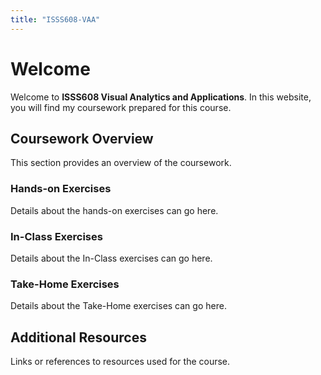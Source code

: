 ```yaml
---
title: "ISSS608-VAA"
---
```


# Welcome

Welcome to **ISSS608 Visual Analytics and Applications**. In this website, you will find my coursework prepared for this course.

## Coursework Overview

This section provides an overview of the coursework.

### Hands-on Exercises

Details about the hands-on exercises can go here.

### In-Class Exercises

Details about the In-Class exercises can go here.

### Take-Home Exercises

Details about the Take-Home exercises can go here.

## Additional Resources

Links or references to resources used for the course.
